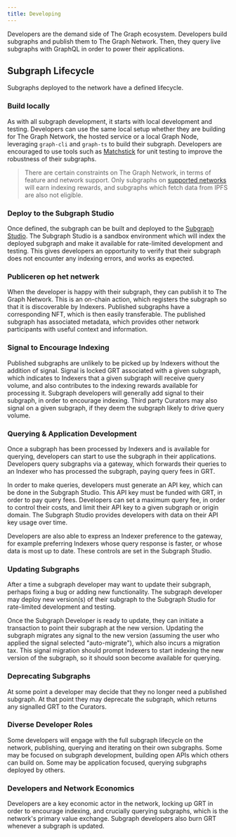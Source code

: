 ```yaml
---
title: Developing
---
```


Developers are the demand side of The Graph ecosystem. Developers build subgraphs and publish them to The Graph Network. Then, they query live subgraphs with GraphQL in order to power their applications.

## Subgraph Lifecycle

Subgraphs deployed to the network have a defined lifecycle.

### Build locally

As with all subgraph development, it starts with local development and testing. Developers can use the same local setup whether they are building for The Graph Network, the hosted service or a local Graph Node, leveraging `graph-cli` and `graph-ts` to build their subgraph. Developers are encouraged to use tools such as [Matchstick](https://github.com/LimeChain/matchstick) for unit testing to improve the robustness of their subgraphs.

> There are certain constraints on The Graph Network, in terms of feature and network support. Only subgraphs on [supported networks](/developing/supported-networks) will earn indexing rewards, and subgraphs which fetch data from IPFS are also not eligible.

### Deploy to the Subgraph Studio

Once defined, the subgraph can be built and deployed to the [Subgraph Studio](https://thegraph.com/docs/en/deploying/subgraph-studio-faqs/). The Subgraph Studio is a sandbox environment which will index the deployed subgraph and make it available for rate-limited development and testing. This gives developers an opportunity to verify that their subgraph does not encounter any indexing errors, and works as expected.

### Publiceren op het netwerk

When the developer is happy with their subgraph, they can publish it to The Graph Network. This is an on-chain action, which registers the subgraph so that it is discoverable by Indexers. Published subgraphs have a corresponding NFT, which is then easily transferable. The published subgraph has associated metadata, which provides other network participants with useful context and information.

### Signal to Encourage Indexing

Published subgraphs are unlikely to be picked up by Indexers without the addition of signal. Signal is locked GRT associated with a given subgraph, which indicates to Indexers that a given subgraph will receive query volume, and also contributes to the indexing rewards available for processing it. Subgraph developers will generally add signal to their subgraph, in order to encourage indexing. Third party Curators may also signal on a given subgraph, if they deem the subgraph likely to drive query volume.

### Querying & Application Development

Once a subgraph has been processed by Indexers and is available for querying, developers can start to use the subgraph in their applications. Developers query subgraphs via a gateway, which forwards their queries to an Indexer who has processed the subgraph, paying query fees in GRT.

In order to make queries, developers must generate an API key, which can be done in the Subgraph Studio. This API key must be funded with GRT, in order to pay query fees. Developers can set a maximum query fee, in order to control their costs, and limit their API key to a given subgraph or origin domain. The Subgraph Studio provides developers with data on their API key usage over time.

Developers are also able to express an Indexer preference to the gateway, for example preferring Indexers whose query response is faster, or whose data is most up to date. These controls are set in the Subgraph Studio.

### Updating Subgraphs

After a time a subgraph developer may want to update their subgraph, perhaps fixing a bug or adding new functionality. The subgraph developer may deploy new version(s) of their subgraph to the Subgraph Studio for rate-limited development and testing.

Once the Subgraph Developer is ready to update, they can initiate a transaction to point their subgraph at the new version. Updating the subgraph migrates any signal to the new version (assuming the user who applied the signal selected "auto-migrate"), which also incurs a migration tax. This signal migration should prompt Indexers to start indexing the new version of the subgraph, so it should soon become available for querying.

### Deprecating Subgraphs

At some point a developer may decide that they no longer need a published subgraph. At that point they may deprecate the subgraph, which returns any signalled GRT to the Curators.

### Diverse Developer Roles

Some developers will engage with the full subgraph lifecycle on the network, publishing, querying and iterating on their own subgraphs. Some may be focused on subgraph development, building open APIs which others can build on. Some may be application focused, querying subgraphs deployed by others.

### Developers and Network Economics

Developers are a key economic actor in the network, locking up GRT in order to encourage indexing, and crucially querying subgraphs, which is the network's primary value exchange. Subgraph developers also burn GRT whenever a subgraph is updated.
